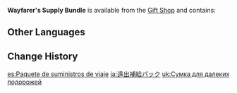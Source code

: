 {{Item Infobox
|id           = 115011
|type         = Bundles
|quality      = 4
|description  = Supplies the Guild has prepared for those who harbor great ambition. They will certainly come into play.
|source1      = [[Gift Shop]]
}}
'''Wayfarer's Supply Bundle''' is available from the [[Gift Shop]] and contains:
{{Card|Hero's Wit|50|quality=4|stars=1}}{{Card|Mystic Enhancement Ore|25|quality=3|stars=1}}{{Card|Fragile Resin|1|quality=4|stars=1}}{{Card|Mora|50,000|quality=3|stars=1}}

==Other Languages==
{{Other Languages
|en      = Wayfarer's Supply Bundle
|zhs     = 远行补给包
|zhs_rm  = Yuánxíng Búgěi Bāo
|zht     = 遠行補給包
|zht_rm  = Yuánxíng Búgěi Bāo
|zh_tl   = Supply Bag for Distance Traveling
|ja      = 遠出補給パック
|ja_rm   = Toode Hokyuu Pakku
|ja_tl   = Excursion Supply Pack
|ko      = 원행 보급 패키지
|ko_rm   = Wonhaeng Bogeup Pakiji
|ko_tl   = Long Journey Supply Package
|es      = Paquete de suministros de viaje
|es_tl   = 
|fr      = Pack de ravitaillement de l'explorateur
|fr_tl   = Supplying Pack of the Explorer
|ru      = Набор дальнего путешествия
|ru_tl   = Distant Journey Set
|th      = แพ็กไอเทมทางไกล
|th_rm   = 
|th_tl   = 
|vi      = Gói Tiếp Tế Lúc Đi Xa
|vi_tl   = Supply Bundle for Distance Traveling
|de      = Hilfsgüterpaket für Fernreisende
|de_tl   = Relief Aid Bundle for Long-Distance Traveler
|id      = Wayfarer's Supply Bundle
|pt      = Pacote de Suprimentos de Viagem
|pt_tl   = 
|tr      = Yolcunun Tedarik Paketi
|tr_tl   = 
|it      = Bundle di rifornimenti dell'esploratore
|it_tl   = 
}}

==Change History==
{{Change History|1.0}}

[[es:Paquete de suministros de viaje]]
[[ja:遠出補給パック]]
[[uk:Сумка для далеких подорожей]]